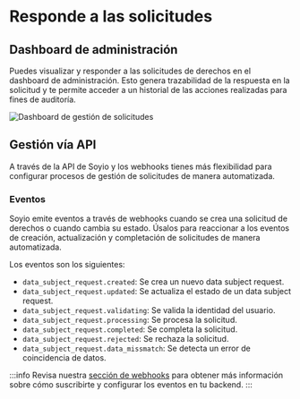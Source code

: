 
# Responde a las solicitudes

## Dashboard de administración
Puedes visualizar y responder a las solicitudes de derechos en el dashboard de administración. Esto genera trazabilidad de la respuesta en la solicitud y te permite acceder a un historial de las acciones realizadas para fines de auditoría.

<img src="/img/dashboard_dsr_framed.png" alt="Dashboard de gestión de solicitudes"/>

## Gestión vía API

A través de la API de Soyio y los webhooks tienes más flexibilidad para configurar procesos de gestión de solicitudes de manera automatizada.

### Eventos

Soyio emite eventos a través de webhooks cuando se crea una solicitud de derechos o cuando cambia su estado.
Úsalos para reaccionar a los eventos de creación, actualización y completación de solicitudes de manera automatizada.

Los eventos son los siguientes:

- `data_subject_request.created`: Se crea un nuevo data subject request.
- `data_subject_request.updated`: Se actualiza el estado de un data subject request.
- `data_subject_request.validating`: Se valida la identidad del usuario.
- `data_subject_request.processing`: Se procesa la solicitud.
- `data_subject_request.completed`: Se completa la solicitud.
- `data_subject_request.rejected`: Se rechaza la solicitud.
- `data_subject_request.data_missmatch`: Se detecta un error de coincidencia de datos.

:::info
Revisa nuestra [sección de webhooks](/docs/api/webhooks) para obtener más información sobre cómo suscribirte y configurar los eventos en tu backend.
:::
